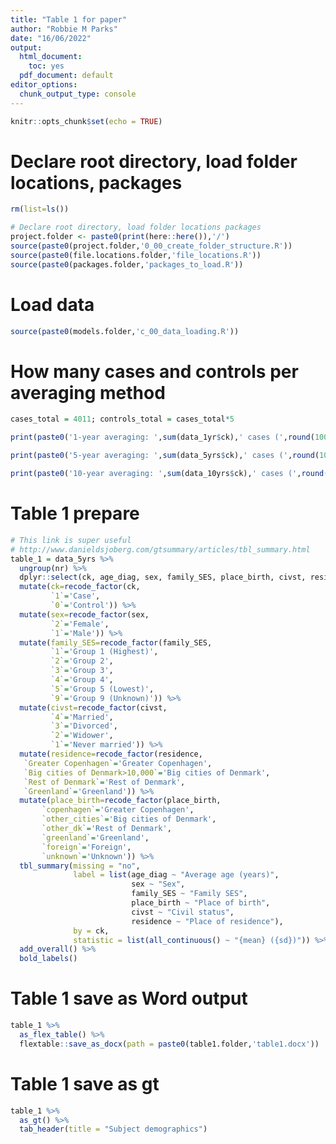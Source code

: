 ```yaml
---
title: "Table 1 for paper"
author: "Robbie M Parks"
date: "16/06/2022"
output:
  html_document: 
    toc: yes
  pdf_document: default
editor_options: 
  chunk_output_type: console
---
```


```r
knitr::opts_chunk$set(echo = TRUE)
```

# Declare root directory, load folder locations, packages
```r
rm(list=ls())

# Declare root directory, load folder locations packages
project.folder <- paste0(print(here::here()),'/')
source(paste0(project.folder,'0_00_create_folder_structure.R'))
source(paste0(file.locations.folder,'file_locations.R'))
source(paste0(packages.folder,'packages_to_load.R'))
```

# Load data
```r
source(paste0(models.folder,'c_00_data_loading.R'))
```

# How many cases and controls per averaging method
```r
cases_total = 4011; controls_total = cases_total*5

print(paste0('1-year averaging: ',sum(data_1yr$ck),' cases (',round(100*sum(data_1yr$ck)/cases_total,1),'%) and ', nrow(data_1yr)-sum(data_1yr$ck), ' (',round(100*(nrow(data_1yr)-sum(data_1yr$ck))/controls_total,1),'%) controls'))

print(paste0('5-year averaging: ',sum(data_5yrs$ck),' cases (',round(100*sum(data_5yrs$ck)/cases_total,1),'%) and ', nrow(data_5yrs)-sum(data_5yrs$ck), ' (',round(100*(nrow(data_5yrs)-sum(data_5yrs$ck))/controls_total,1),'%) controls'))

print(paste0('10-year averaging: ',sum(data_10yrs$ck),' cases (',round(100*sum(data_10yrs$ck)/cases_total,1),'%) and ', nrow(data_10yrs)-sum(data_10yrs$ck), ' (',round(100*(nrow(data_10yrs)-sum(data_10yrs$ck))/controls_total,1),'%) controls'))
```

# Table 1 prepare
```r
# This link is super useful 
# http://www.danieldsjoberg.com/gtsummary/articles/tbl_summary.html
table_1 = data_5yrs %>%  
  ungroup(nr) %>%
  dplyr::select(ck, age_diag, sex, family_SES, place_birth, civst, residence) %>%
  mutate(ck=recode_factor(ck, 
         `1`='Case',
         `0`='Control')) %>%
  mutate(sex=recode_factor(sex, 
         `2`='Female',
         `1`='Male')) %>%
  mutate(family_SES=recode_factor(family_SES, 
         `1`='Group 1 (Highest)',
         `2`='Group 2',
         `3`='Group 3',
         `4`='Group 4',
         `5`='Group 5 (Lowest)',
         `9`='Group 9 (Unknown)')) %>%
  mutate(civst=recode_factor(civst, 
         `4`='Married',
         `3`='Divorced',
         `2`='Widower',
         `1`='Never married')) %>% 
  mutate(residence=recode_factor(residence, 
   `Greater Copenhagen`='Greater Copenhagen',
   `Big cities of Denmark>10,000`='Big cities of Denmark',
   `Rest of Denmark`='Rest of Denmark',
   `Greenland`='Greenland')) %>%
  mutate(place_birth=recode_factor(place_birth, 
       `copenhagen`='Greater Copenhagen',
       `other_cities`='Big cities of Denmark',
       `other_dk`='Rest of Denmark',
       `greenland`='Greenland',
       `foreign`='Foreign',
       `unknown`='Unknown')) %>%
  tbl_summary(missing = "no",
              label = list(age_diag ~ "Average age (years)",
                           sex ~ "Sex",
                           family_SES ~ "Family SES",
                           place_birth ~ "Place of birth",
                           civst ~ "Civil status",
                           residence ~ "Place of residence"),
              by = ck,
              statistic = list(all_continuous() ~ "{mean} ({sd})")) %>% 
  add_overall() %>%
  bold_labels()
```

# Table 1 save as Word output
```r
table_1 %>%
  as_flex_table() %>%
  flextable::save_as_docx(path = paste0(table1.folder,'table1.docx'))
```

# Table 1 save as gt
```r
table_1 %>%
  as_gt() %>%
  tab_header(title = "Subject demographics")
```
